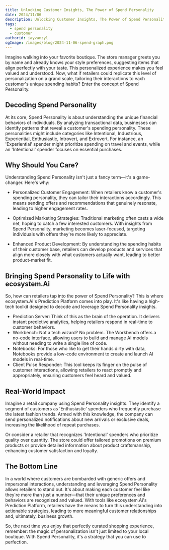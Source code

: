```yaml
---
title: Unlocking Customer Insights, The Power of Spend Personality
date: 2024/11/06
description: Unlocking Customer Insights, The Power of Spend Personality
tags:
  - spend personality
  - customer
authorid: jayvanzyl
ogImage: /images/blog/2024-11-06-spend-graph.png
---
```


<BlogHeader />

Imagine walking into your favorite boutique. The store manager greets you by name and already knows your style preferences, suggesting items that align perfectly with your taste. This personalized experience makes you feel valued and understood. Now, what if retailers could replicate this level of personalization on a grand scale, tailoring their interactions to each customer's unique spending habits? Enter the concept of Spend Personality.

## Decoding Spend Personality
At its core, Spend Personality is about understanding the unique financial behaviors of individuals. By analyzing transactional data, businesses can identify patterns that reveal a customer's spending personality. These personalities might include categories like Intentional, Industrious, Experiential, Enthusiastic, Introvert, and Extrovert. For instance, an 'Experiential' spender might prioritize spending on travel and events, while an 'Intentional' spender focuses on essential purchases.

## Why Should You Care?
Understanding Spend Personality isn't just a fancy term—it's a game-changer. Here's why:

- Personalized Customer Engagement: When retailers know a customer's spending personality, they can tailor their interactions accordingly. This means sending offers and recommendations that genuinely resonate, leading to higher engagement rates.

- Optimized Marketing Strategies: Traditional marketing often casts a wide net, hoping to catch a few interested customers. With insights from Spend Personality, marketing becomes laser-focused, targeting individuals with offers they're more likely to appreciate.

- Enhanced Product Development: By understanding the spending habits of their customer base, retailers can develop products and services that align more closely with what customers actually want, leading to better product-market fit.

## Bringing Spend Personality to Life with ecosystem.Ai
So, how can retailers tap into the power of Spend Personality? This is where ecosystem.Ai's Prediction Platform comes into play. It's like having a high-tech toolkit designed to decode and leverage Spend Personality insights.

- Prediction Server: Think of this as the brain of the operation. It delivers instant predictive analytics, helping retailers respond in real-time to customer behaviors.
- Workbench: Not a tech wizard? No problem. The Workbench offers a no-code interface, allowing users to build and manage AI models without needing to write a single line of code.
- Notebooks: For those who like to get their hands dirty with data, Notebooks provide a low-code environment to create and launch AI models in real-time.
- Client Pulse Responder: This tool keeps its finger on the pulse of customer interactions, allowing retailers to react promptly and appropriately, ensuring customers feel heard and valued.

## Real-World Impact
Imagine a retail company using Spend Personality insights. They identify a segment of customers as 'Enthusiastic' spenders who frequently purchase the latest fashion trends. Armed with this knowledge, the company can send personalized notifications about new arrivals or exclusive deals, increasing the likelihood of repeat purchases.

Or consider a retailer that recognizes 'Intentional' spenders who prioritize quality over quantity. The store could offer tailored promotions on premium products or provide detailed information about product craftsmanship, enhancing customer satisfaction and loyalty.

## The Bottom Line
In a world where customers are bombarded with generic offers and impersonal interactions, understanding and leveraging Spend Personality allows retailers to stand out. It's about making each customer feel like they're more than just a number—that their unique preferences and behaviors are recognized and valued. With tools like ecosystem.Ai's Prediction Platform, retailers have the means to turn this understanding into actionable strategies, leading to more meaningful customer relationships and, ultimately, business growth.

So, the next time you enjoy that perfectly curated shopping experience, remember: the magic of personalization isn't just limited to your local boutique. With Spend Personality, it's a strategy that you can use to perfection.
